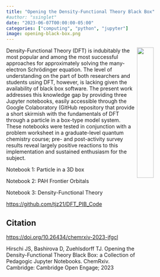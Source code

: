 ```yaml
---
title: "Opening the Density-Functional Theory Black Box"
#author: "ssinglet"
date: "2023-06-07T00:00:00-05:00"
categories: ["computing", "python", "jupyter"]
image: opening-black-box.png
---
```


<img src="opening-black-box.png" width=30% align="right" />
Density-Functional Theory (DFT) is indubitably the most popular and among the most successful approaches for approximately solving the many-electron Schrödinger equation. The level of understanding on the part of both researchers and students using DFT, however, is lacking given the availability of black box software. The present work addresses this knowledge gap by providing three Jupyter notebooks, easily accessible through the Google Colaboratory (GitHub repository that provide a short skirmish with the fundamentals of DFT through a particle in a box-type model system. These notebooks were tested in conjunction with a problem worksheet in a graduate-level quantum chemistry course; pre- and post-activity survey results reveal largely positive reactions to this implementation and sustained enthusiasm for the subject.

Notebook 1: Particle in a 3D box

Notebook 2: PAH Frontier Orbitals

Notebook 3: Density-Functional Theory

<https://github.com/tjz21/DFT_PIB_Code>


## Citation {#citation}

<https://doi.org/10.26434/chemrxiv-2023-jfgcl>

Hirschi JS, Bashirova D, Zuehlsdorff TJ. Opening the Density-Functional Theory Black Box: a Collection of Pedagogic Jupyter Notebooks. ChemRxiv. Cambridge: Cambridge Open Engage; 2023
